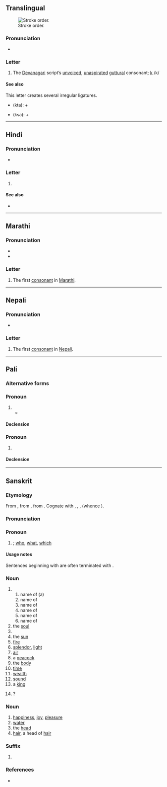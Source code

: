{{also|क़}}
{{character info}}
==Translingual==
[[File:Deva-क-order.gif|thumb|Stroke order.]]

===Pronunciation===
* {{IPA|mul|/kə/}}

===Letter===
{{mul-Deva|ka}}

# The [[Devanagari]] script’s [[unvoiced]], [[unaspirated]] [[guttural]] consonant; [[k]] /k/

====See also====
This letter creates several irregular ligatures.
* {{l|hi|क्त|sc=Deva}} (kta): {{lang|mul|sc=Deva|क}} + {{l|mul|sc=Deva|त}}
* {{l|hi|क्ष|sc=Deva}} (kṣa): {{lang|mul|sc=Deva|क}} + {{l|mul|sc=Deva|ष}}

----

==Hindi==

===Pronunciation===
* {{hi-IPA|क.}}

===Letter===
{{head|hi|letter}}

# {{n-g|the first [[consonant]] in [[Hindi]]}}

====See also====
* {{list:Devanagari script letters/hi}}

----

==Marathi==

===Pronunciation===
* {{IPA|mr|/kə/}}
* {{audio|mr|LL-Q1571 (mar)-नंदिनी रानडे-क.wav|Audio}}

===Letter===
{{head|mr|letter}}

# The first [[consonant]] in [[Marathi]].

----

==Nepali==

===Pronunciation===
* {{ne-IPA}}

===Letter===
{{head|ne|letter}}

# The first [[consonant]] in [[Nepali]].

----

==Pali==

===Alternative forms===
{{pi-alt|Latn=ka}}

===Pronoun===
{{pi-pronoun|m
<!--cat2=interrogative pronouns-->
}}

# {{pi-sc||ka|t=who (m.)}}
#* {{RQ:pi:Kaccayano quote|2|anena|4}}

====Declension====
{{pi-decl-noun|g=m|novoc=yes
|dats_mod=replace|dats=कस्स|dats2=किस्स
|abls_mod=replace|abls=कस्मा|abls2=किस्मा
|gens=किस्स
|locs_mod=replace|locs=कस्मिं|locs2=कम्हि|locs3=किस्मिं|locs4=किम्हि
|nomp_mod=replace|nomp=के
|datp_mod=replace|datp=केसं|datp2=केसानं
|genp_mod=replace|genp=केसं|genp2=केसानं
}}

===Pronoun===
{{pi-pronoun|n
<!--cat2=interrogative pronouns-->
}}

# {{pi-sc||ka|t=what}}

====Declension====
{{pi-decl-noun|g=n|novoc=yes
|noms_mod=replace|noms=किं
|accs_mod=replace|accs=किं
|dats_mod=replace|dats=कस्स|dats2=किस्स
|abls_mod=replace|abls=कस्मा|abls2=किस्मा
|gens=किस्स
|locs_mod=replace|locs=कस्मिं|locs2=कम्हि|locs3=किस्मिं|locs4=किम्हि
|datp_mod=replace|datp=केसं|datp2=केसानं
|genp_mod=replace|genp=केसं|genp2=केसानं
}}

----

==Sanskrit==

===Etymology===
From {{inh|sa|inc-pro|*kás}}, from {{inh|sa|iir-pro|*kás}}, from {{inh|sa|ine-pro|*kʷós}}. Cognate with {{cog|ae|𐬐𐬀}}, {{cog|grc|ποῖος}}, {{cog|la|quis}}, {{cog|ang|hwā}} (whence {{cog|en|who}}).

===Pronunciation===
{{sa-IPA}}
{{sa-IPA|a=1}}

===Pronoun===
{{head|sa|tr=ká|pronoun}}

# {{n-g|interrogative pronoun}}; [[who]], [[what]], [[which]]
#: {{ux|sa|सः '''कः'''?|'''Who''' is he?|inline=y}}
#: {{ux|sa|एषः '''कः'''?|'''What''' is this?|inline=y}}

====Usage notes====
Sentences beginning with {{m|sa|क}} are often terminated with {{m|sa|इति}}.

===Noun===
{{sa-noun|g=m}}

# {{n-g|a name}}
## name of (a) {{m|sa|प्रजापति}}
## name of {{m|sa|ब्रह्मन्}}
## name of {{m|sa|दक्ष}}
## name of {{m|sa|विष्णु}}
## name of {{m|sa|यम}}
## name of {{m|sa|गरुड}}
# the [[soul]]
# {{n-g|a particular [[comet]]}}
# the [[sun]]
# [[fire]]
# [[splendor]], [[light]]
# [[air]]
# a [[peacock]]
# the [[body]]
# [[time]]
# [[wealth]]
# [[sound]]
# a [[king]]
# {{synonym of|sa|काम-ग्रन्थि}}?

===Noun===
{{sa-noun|g=n}}

# [[happiness]], [[joy]], [[pleasure]]
# [[water]]
# the [[head]]
# [[hair]], a head of [[hair]]

===Suffix===
{{head|sa|suffix}}

# {{n-g|an [[adjective]]-forming {{m|sa|तद्धित}} [[suffix]], expressing [[diminution]], [[deterioration]], or [[similarity]]}}

===References===
* {{R:MW|240}}